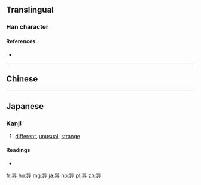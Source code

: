 {{also|異}}
==Translingual==

===Han character===
{{Han char|rn=55|rad=廾|as=03|sn=6|four=17441|canj=口山廿 (RUT), 尸山廿 (SUT)|ids=⿱己廾}}

====References====
* {{Han ref|kx=0353.120|dkj=09591|dj=0668.130|hdz=10514.110|uh=5F02|ud=24322|bh=C9DD|bd=51677}}

----

==Chinese==
{{zh-see|異}}

----

==Japanese==

===Kanji===
{{ja-kanji|grade=|rs=廾03}}

# [[different]], [[unusual]], [[strange]]

====Readings====
* {{ja-readings|on=[[い]] (i)|kun=[[あげる]] (ageru)}}

[[fr:异]]
[[hu:异]]
[[mg:异]]
[[ja:异]]
[[no:异]]
[[pl:异]]
[[zh:异]]